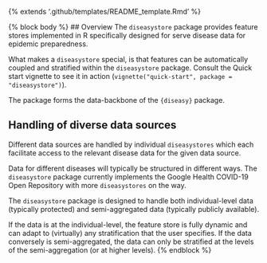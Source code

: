 {% extends '.github/templates/README_template.Rmd' %}

{% block body %}
## Overview
The `diseasystore` package provides feature stores implemented in R
specifically designed for serve disease data for epidemic preparedness.

What makes a `diseasystore` special, is that features can be
automatically coupled and stratified within the `diseasystore` package.
Consult the Quick start vignette to see it in action
(`vignette("quick-start", package = "diseasystore")`).

The package forms the data-backbone of the `{diseasy}` package.

## Handling of diverse data sources
Different data sources are handled by individual `diseasystores` which
each facilitate access to the relevant disease data for the given data
source.

Data for different diseases will typically be structured in different
ways. The `diseasystore` package currently implements the Google Health
COVID-19 Open Repository with more `diseasystores` on the way.

The `diseasystore` package is designed to handle both individual-level
data (typically protected) and semi-aggregated data (typically publicly
available).

If the data is at the individual-level, the feature store is fully
dynamic and can adapt to (virtually) any stratification that the user
specifies. If the data conversely is semi-aggregated, the data can only
be stratified at the levels of the semi-aggregation (or at higher
levels).
{% endblock %}
